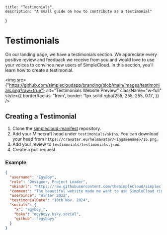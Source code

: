    title: "Testimonials",
    description: "A small guide on how to contribute as a testimonial"
}

# Testimonials
On our landing page, we have a testimonials section. We appreciate every positive review and feedback we receive from you and would love to use your voices to convince new users of SimpleCloud. In this section, you'll learn how to create a testimonial.

<img
    src={"https://github.com/simplecloudapp/branding/blob/main/images/testimonials.png?raw=true"}
    alt="Testimonials Website Preview"
    className="w-full"
    style={{
      borderRadius: '1rem',
      border: '1px solid rgba(255, 255, 255, 0.1)', 
    }}
/>

## Creating a Testimonial

1. Clone the [simplecloud-manifest](https://github.com/simplecloudapp/simplecloud-manifest) repository.
2. Add your Minecraft head under `testimonials/skins`. You can download your head from `https://cravatar.eu/helmavatar/<ingamename>/16.png`.  
3. Add your review to `testimonials/testimonials.json`.  
4. Create a pull request.  

### Example
```json
{
  "username": "EgyBoy",
  "role": "Designer, Project Leader",
  "skinUrl": "https://raw.githubusercontent.com/theSimpleCloud/simplecloud-manifest/refs/heads/main/testimonials/skins/egyboy.png",
  "comment": "The beautiful website made me want to use SimpleCloud right away. The cloud is really user-friendly. The dashboard is cool too. I can easily integrate the API into my systems. Great thing, I'll recommend it!",
  "userSince": "Winter 2022",
  "testimonialDate": "10th Nov. 2024",
  "socials": {
    "x": "egyboy_",
    "bsky": "egyboyy.bsky.social",
    "github": "egyboyy"
  }
}
```